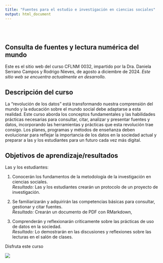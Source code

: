 ```yaml
---
title: "Fuentes para el estudio e investigación en ciencias sociales"
output: html_document
---
```


<style type="text/css">
.title {
  display: none;
}

#getting-started img {
  margin-right: 10px;
}

</style>

<div class="row" style="padding-top: 30px;">
<div class="col-sm-6">

# **Consulta de fuentes y lectura numérica del mundo**

Este es el sitio web del curso CFLNM 0032, impartido por la Dra. Daniela Serrano Campos y Rodrigo Nieves, de agosto a diciembre de 2024. *Este sitio web se encuentra actualmente en desarrollo.*

## Descripción del curso

La "revolución de los datos" está transformando nuestra comprensión del mundo y la educación sobre el mundo social debe adaptarse a esta realidad. Este curso aborda los conceptos fundamentales y las habilidades prácticas necesarias para consultar, citar, analizar y presentar fuentes y datos, incorporando las herramientas y prácticas que esta revolución trae consigo. Los planes, programas y métodos de enseñanza deben evolucionar para reflejar la importancia de los datos en la sociedad actual y preparar a las y los estudiantes para un futuro cada vez más digital.

## Objetivos de aprendizaje/resultados
Las y los estudiantes:

1. Conocerán los fundamentos de la metodología de la investigación en ciencias sociales.  
*Resultado:* Las y los estudiantes crearán un protocolo de un proyecto de investigación. 

2. Se familiarizarán y adquirirán las competencias básicas para consultar, gestionar y citar fuentes.  
*Resultado:* Crearán un documento de PDF con RMarkdown,

3. Comprenderán y reflexionarán críticamente sobre las prácticas de uso de datos en la sociedad.  
*Resultado:* Lo demostrarán en las discusiones y reflexiones sobre las lecturas en el salón de clases.


Disfruta este curso


</div>
<div class="col-sm-6">

<!-- ### [Crump Lab: Human Cognition and Performance](https://crumplab.github.io) -->

<a href = "https://crumplab.github.io">
![](images/logo.png)
</a>
</div>
